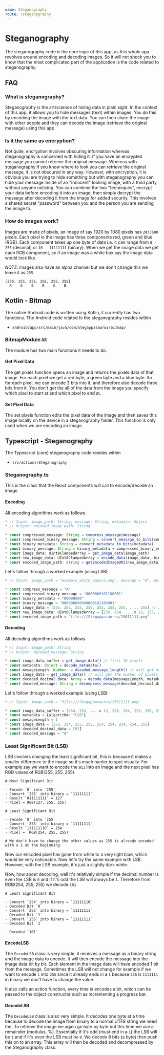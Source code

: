 ```yaml
---
name: Steganography
route: /steganography
---
```


# Steganography

The steganography code is the core logic of this app, as this whole app revolves around encoding and decoding images. So it will not shock you to know that the most complicated
part of the application is the code related to steganography.

## FAQ

### What is steganography?

Steganography is the art/science of hiding data in plain sight. In the context of this app, it
allows you to hide messages (text) within images. You do this by encoding the image with the
text data. You can then share the image with other people and they can decode the image
(retrieve the original message) using this app.

### Is it the same as encryption?

Not quite, encryption involves obscuring information whereas steganography is concerned with hiding
it. If you have an encrypted message you cannot retrieve the original message.
Whereas with steganography if you know where to look you can retrieve the original message, it is
not obscured in any way. However, with encryption, it is obvious you are trying to hide something
but with steganography you can hide your message inside of an "innocent" looking image, with a
third party without anyone noticing. You can combine the two "techniques", encrypt your data
before encoding it into an image, then simply decrypt the message after decoding it from the
image for added security. This involves a shared secret "password" between you and the person
you are sending the image to.

### How do images work?

Images are made of pixels, an image of say 1920 by 1080 pixels has `2073600` pixels.
Each pixel in the image has three components red, green and blue (RGB). Each component
takes up one byte of data i.e. it can range from `0 - 255` (decimal) or `10 - 11111111` (binary). When we get the image data we get each RGB component, so if an image was a white box
say the image data would look like.

_NOTE_: Images also have an alpha channel but we don't change this we leave it as `255`.

```
[255, 255, 255, 255, 255, 255]
  R    G    B    R    G    B
```

## Kotlin - Bitmap

The native Android code is written using Kotlin, it currently has two functions.
The Android code related to the steganography resides within

- `android/app/src/main/java/com/stegappasaurus/bitmap/`

### BitmapModule.kt

The module has two main functions it needs to do.

#### Get Pixel Data

The get pixels function opens an image and returns the pixels data of that image. For each pixel
we get a red byte, a green byte and a blue byte. So for each pixel, we can encode 3 bits into it,
and therefore also decode three bits from it. You don't get the all of the data from the image
you specify which pixel to start at and which pixel to end at.

#### Set Pixel Data

The set pixels function edits the pixel data of the image and then saves this image locally on the
device in a steganography folder. This function is only used when we are encoding an image.

## Typescript - Steganography

The Typescript (core) steganography code resides within

- `src/actions/Steganography`

### Steganography.ts

This is the class that the React components will call to encode/decode an image.

#### Encoding

All encoding algorithms work as follows

```typescript
* // Input: image_path: String, message: String, metadata: Object
* // Output: encoded_image_path: String

* const compressed_message: String = compress_message(message)
* const compressed_binary_message: String = convert_message_to_bits(compressed_message)
* const binary_metadata: String = convert_metadata_to_bits(metadata)
* const binary_message: String = binary_metadata + compressed_binary_message
* const image_data: UInt8ClampedArray = get_image_data(image_path)
* const new_image_data: UInt8ClampedArray = encode_data(image_data, binary_message)
* const encoded_image_path: String = getEncodedImageURI(new_image_data)
```

Let's follow through a worked example (using LSB)

```typescript
* // Input: image_path = "example_white_sqaure.png", message = "A", metadata: {algorithm: "LSB"}

* const compress_message = "A"
* const compressed_binary_message = "0000000101100001"
* const binary_metadata = "00000000"
* const binary_message = "000000000000000101100001"
* const image_data = [255, 255, 255, 255, 255, 255, 255, ..., 255] // 24 `255`'s'
* const new_image_data: UInt8ClampedArray = [254, 254, ... x 13, 255, 254, 255, 255, 254, 254, 254, 254, 255]
* const encoded_image_path = "file:///Stegappasaurus/15011111.png"
```

#### Decoding

All decoding algorithms work as follows

```typescript
* // Input: image_path: String
* // Output: decoded_message: String

* const image_data_buffer = get_image_data() // first 10 pixels
* const metadata: Object = decode_metadata()
* const mesageLength: Number  = decoded_message_length() // will get more pixels from the image if required
* const image_data = get_image_data() // will get the number of pixels we need to decode (start at the correct pixel, not at pixel 0 due to metadata and message length)
* const decoded_decimal_data: Array = decode_data(messageLength, metadata)
* const decoded_message: String = decompress_message(decoded_decimal_data)
```

Let's follow through a worked example (using LSB)

```typescript
* // Input: image_path = "file:///Stegappasaurus/15011111.png"

* const image_data_buffer = [254, 254, ... x 13, 255, 254, 255, 255, 254, 254, 254, 254, 255]
* const metadata = {algorithm: "LSB"}
* const mesageLength = 1
* const image_data = [255, 254, 255, 255, 254, 254, 254, 254, 255]
* const decoded_decimal_data = [65]
* const decoded_message = "A"
```

### Least Significant Bit (LSB)

LSB involves changing the least significant bit, this is because it makes a smaller difference
to the image so it's much harder to spot visually. For example say we want to encode the `011`
into an image and the next pixel has RGB values of RGB(255, 255, 255).

```text
# Most Significant Bit

- Encode `0` into `255`
- Convert `255` into binary = `11111111`
- Result `011111111` = 127
- Pixel = RGB(127, 255, 255)

# Least Significant Bit

- Encode `0` into `255`
- Convert `255` into binary = `11111111`
- Result `111111110` = 254
- Pixel =  RGB(254, 255, 255)

# We don't have to change the other values as 255 is already encoded with a 1 at the beginning.
```

Now our encoded pixel has gone from white to a very light blue, which would be very noticeable.
Now let's try the same example with LSB. However, with the LSB example, it's just a slightly dark white.

Now, how about decoding, well it's relatively simple if the decimal number is even the LSB
is `0` and if it's odd the LSB will always be `1`. Therefore from RGB(254, 255, 255) we decode
`101`.

```text
# Least Significant Bit

- Convert `254` into binary = `11111110`
- Decoded Bit `0`
- Convert `255` into binary = `11111111`
- Decoded Bit `1`
- Convert `255` into binary = `11111111`
- Decoded Bit `1`

- Decoded `101`
```

#### EncodeLSB

The `EncodeLSB` class is very simple, it receives a message as a binary string and the image
data to encode. It will then encode the message into the image data bit by bit. Each element
in the image data will have encoded 1 bit from the message. Sometimes the LSB will not change
for example if we want to encode `1` into `255` since it already ends in a `1` because `255`
is `1111111` in binary we don't have to change the value.

It also calls an action function, every time is encodes a bit, which can be passed to the object
constructor such as incrementing a progress bar.

#### DecodeLSB

The `DecodeLSB` class is also very simple. It decodes one byte at a time because to decode the
image from binary to a normal UTF8 string we need the. To retrieve the image we again go byte
by byte but this time we use a remainder (modulus, %). Essentially if it's odd (must end in a `1`)
the LSB will be `1` and if it's even the LSB must be `0`. We decode 8 bits (a byte) then
push this on to an array. This array will then be decoded and decompressed by the Steganography
class.
